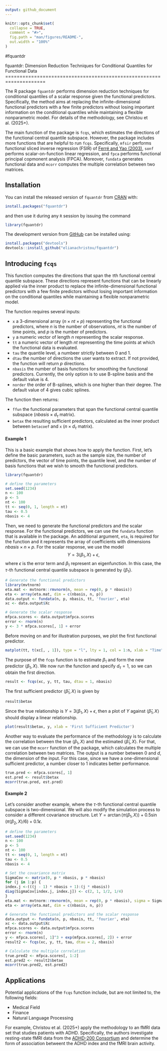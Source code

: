 ```yaml
---
output: github_document
---
```


<!-- README.md is generated from README.Rmd. Please edit that file -->

```r
knitr::opts_chunk$set(
  collapse = TRUE,
  comment = "#>",
  fig.path = "man/figures/README-",
  out.width = "100%"
)
```

#fquantdr

<!-- badges: start -->
<!-- [![Build Status](https://travis-ci.com/elianachristou/fquantdr.svg?branch=master)](https://travis-ci.com/elianachristou/fquantdr) -->
<!-- badges: end -->

fquantdr: Dimension Reduction Techniques for Conditional Quantiles for 
    Functional Data
====================================================================

The R package `fquantdr` performs dimension reduction techniques for conditional quantiles of a scalar response given the functional predictors.  Specifically, the method aims at replacing the infinite-dimensional functional predictors with a few finite predictors without losing important information on the conditional quantiles while maintaining a flexible nonparametric model.  For details of the methodology, see Christou et al.\ (2025+).
<!-- [Christou, E., Solea, E., Wang, S., and Song, J. (2024+) Sufficient Dimension Reduction for Conditional Quantiles for Functional Data. *Journal*, volume, pages](link) -->

The main function of the package is `fcqs`, which estimates the directions of the functional central quantile subspace.  However, the package includes more functions that are helpful to run `fcqs`.  Specifically, `mfsir` performs functional sliced inverse regression (FSIR) of [Ferr&#233; and Yao (2003)](https://doi.org/10.1080/0233188031000112845), `sonf` performs scalar-on-function linear regression, and `fpca` performs functional principal copmonent analysis (FPCA).  Moreover, `fundata` generates functional data and `mcorr` computes the multiple correlation between two matrices.  

## Installation
You can install the released version of `fquantdr` from [CRAN](https://CRAN.R-project.org) with: 

```r
install.packages("fquantdr")
```
and then use it during any `R` session by issuing the command
```r
library(fquantdr)
```
The development version from [GitHub](https://github.com/) can be installed using:
``` r
install.packages("devtools")
devtools::install_github("elianachristou/fquantdr")
```

## Introducing `fcqs`

This function computes the directions that span the $\tau$th functional central quantile subspace. These directions represent functions that can
be linearly applied via the inner product to replace the infinite-dimensional functional predictors with a few finite predictors without losing important information on the conditional quantiles while maintaining a flexible nonparametric model.   

The function requires several inputs:

* `x` a 3-dimensional array ($n \times nt \times p$) representing the functional predictors, where $n$ is the number of observations, $nt$ is the number of time points, and $p$ is the number of predictors.
* `y` a numeric vector of length $n$ representing the scalar response.
* `tt` a numeric vector of length $nt$ representing the time points at which the functional data is evaluated.
* `tau` the quantile level, a numbeer strictly between 0 and 1.
* `dtau` the number of directions the user wants to extract.  If not provided, the function will return $p$ directions.  
* `nbasis` the number of basis functions for smoothing the functional predictors. Currently, the only option is to use B-spline basis and the default value is 4.
* `norder` the order of B-splines, which is one higher than their degree.  The default value of 4 gives cubic splines.  

The function then returns:

* `ffun` the functional parameters that span the functional central quantile subspace ($nbasis \times d_{\tau}$ matrix).
* `betax` the resulting sufficient predictors, calculated as the inner product between `betacoef` and `x` ($n \times d_{\tau}$ matrix).

#### Example 1
This is a basic example that shows how to apply the function.  First, let's define the basic parameters, such as the sample size, the number of predictors, the vector of time points, the quantile level, and the number of basis functions that we wish to smooth the functional predictors.    

```r
library(fquantdr)

# define the parameters
set.seed(1234)
n <- 100
p <- 5
nt <- 100
tt <- seq(0, 1, length = nt)
tau <- 0.5
nbasis <- 4
```

Then, we need to generate the functional predictors and the scalar response.  For the functional predictors, we can use the `fundata` function that is available in the package.  An additional argument, `eta`, is required for the function and it represents the array of coefficients with dimensions $nbasis \times n \times p$.  For the scalar response, we use the model $$Y = 3 \langle \beta_1, X \rangle + \epsilon,$$ where $\epsilon$ is the error term and $\beta_1$ represent an eigenfunction.  In this case, the $\tau$-th functional central quantile subspace is generated by $\{\beta_1\}$.  

```r
# Generate the functional predictors
library(mvtnorm)
eta.mat <- mvtnorm::rmvnorm(n, mean = rep(0, p * nbasis))
eta <- array(eta.mat, dim = c(nbasis, n, p))
data.output <- fundata(n, p, nbasis, tt, 'fourier', eta)
xc <- data.output$Xc

# Generate the scalar response
mfpca.scores <- data.output$mfpca.scores
error <- rnorm(n)
y <- 3 * mfpca.scores[, 1] + error
```

Before moving on and for illustration purposes, we plot the first functional predictor.

```r
matplot(tt, t(xc[, , 1]), type = "l", lty = 1, col = 1:n, xlab = "Time", ylab = "Value", main = paste("Functional Predictor", 1))
```

The purpose of the `fcqs` function is to estimate $\beta_1$ and form the new predictor $\langle \beta_1, X \rangle$.  We now run the function and specify $d_\tau = 1$, so we can obtain the first direction.  

```r
result <- fcqs(xc, y, tt, tau, dtau = 1, nbasis)
```

The first sufficient predictor $\langle \widehat{\beta}_1, X \rangle$ is given by

```r
result$betax
```

Since the true relationship is $Y = 3 \langle \beta_1, X \rangle + \epsilon$, then a plot of $Y$ against $\langle \widehat{\beta}_1, X \rangle$ should display a linear relationship.  

```r
plot(result$betax, y, xlab = 'First Sufficient Predictor')
```

Another way to evaluate the performance of the methodology is to calculate the correlation between the true $\langle \beta_1, X \rangle$ and the estimated $\langle \widehat{\beta}_1, X \rangle$.  For that, we can use the `mcorr` function of the package, which calculates the multiple correlation between two matrices.  The output is a number between 0 and $d$, the dimension of the input.  For this case, since we have a one-dimensional sufficient predictor, a number closer to 1 indicates better performance.

```r
true.pred <- mfpca.scores[, 1]
est.pred <- result$betax
mcorr(true.pred, est.pred)
```

#### Example 2
Let's consider another example, where the $\tau$-th functional central quantile subspace is two-dimensional.  We will also modify the simulation process to consider a different covariance structure.  Let $Y = \arctan(\pi \langle \beta_1, X \rangle) + 0.5 \sin(\pi \langle \beta_2, X \rangle / 6) + 0.1 \epsilon$.   

```r
# define the parameters
set.seed(1234)
n <- 100
p <- 5
nt <- 100
tt <- seq(0, 1, length = nt)
tau <- 0.5
nbasis <- 4

# Set the covariance matrix
SigmaCov <- matrix(0, p * nbasis, p * nbasis)
for (j in 1:p) {
index.j <-(((j - 1) * nbasis + 1):(j * nbasis))
diag(SigmaCov[index.j, index.j]) <- c(2, 1, 1/2, 1/4)
}
eta.mat <- mvtnorm::rmvnorm(n, mean = rep(0, p * nbasis), sigma = SigmaCov)
eta <- array(eta.mat, dim = c(nbasis, n, p))

# Generate the functional predictors and the scalar response
data.output <- fundata(n, p, nbasis, tt, 'fourier', eta)
xc <- data.output$Xc
mfpca.scores <- data.output$mfpca.scores
error <- rnorm(n)
y <- mfpca.scores[, 1]^3 + exp(mfpca.scores[, 2]) + error
result2 <- fcqs(xc, y, tt, tau, dtau = 2, nbasis)

# Calculate the multiple correlation
true.pred2 <- mfpca.scores[, 1:2]
est.pred2 <- result2$betax
mcorr(true.pred2, est.pred2)
```

## Applications
Potential applications of the `fcqs` function include, but are not limited to, the following fields:

* Medical Field
* Finance
* Natural Language Processing

For example, Christou et al.\ (2025+) apply the methodology to an fMRI data set that studies patients with ADHD.  Specifically, the authors investigate resting-state fMRI data from the [ADHD-200 Consortium](https://fcon_1000.projects.nitrc.org/indi/adhd200/index.html) and determine the form of association betweent the ADHD index and the fMRI brain activity.  

